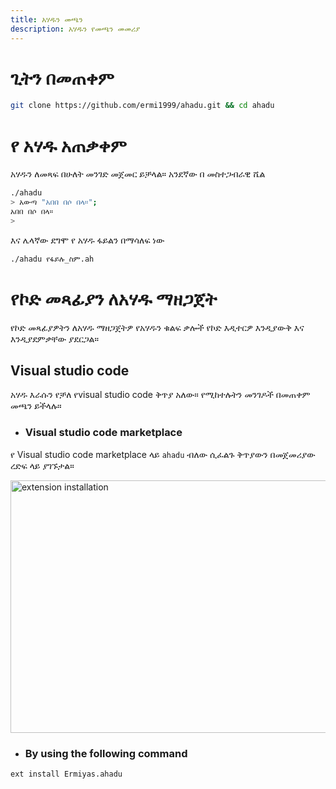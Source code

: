 ```yaml
---
title: አሃዱን መጫን
description: አሃዱን የመጫን መመሪያ
---
```


# ጊትን በመጠቀም

```bash
git clone https://github.com/ermi1999/ahadu.git && cd ahadu
```

# የ አሃዱ አጠቃቀም
አሃዱን ለመጻፍ በሁለት መንገድ መጀመር ይቻላል። አንደኛው በ መስተጋብራዊ ሼል

```bash
./ahadu
> አውጣ "አበበ በሶ በላ።";
አበበ በሶ በላ።
>
```

እና ሌላኛው ደግሞ የ አሃዱ ፋይልን በማሳለፍ ነው

```bash
./ahadu የፋይሉ_ስም.ah
```

# የኮድ መጻፊያን ለአሃዱ ማዘጋጀት

የኮድ መጻፊያዎትን ለአሃዱ ማዘጋጀትዎ የአሃዱን ቁልፍ ቃሎች የኮድ እዲተርዎ እንዲያውቅ እና እንዲያደምቃቸው ያደርጋል።

## Visual studio code

አሃዱ እራሱን የቻለ የvisual studio code ቅጥያ አለው። የሚከተሉትን መንገዶች በመጠቀም መጫን ይችላሉ።

- ### Visual studio code marketplace

የ Visual studio code marketplace ላይ `ahadu` ብለው ሲፈልጉ ቅጥያውን በመጀመሪያው ረድፍ ላይ ያገኙታል።

<Image
src="/images/extension_install.png"
alt="extension installation"
width="718"
height="404"
/>

- ### By using the following command

```bash
ext install Ermiyas.ahadu
```

